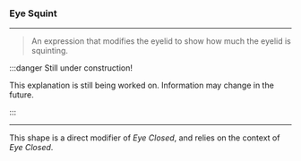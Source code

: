 ### Eye Squint

***

> An expression that modifies the eyelid
> to show how much the eyelid is squinting. 

:::danger Still under construction!

This explanation is still being worked on. 
Information may change in the future.

:::

***

This shape is a direct modifier of *Eye Closed*, 
and relies on the context of *Eye Closed*.